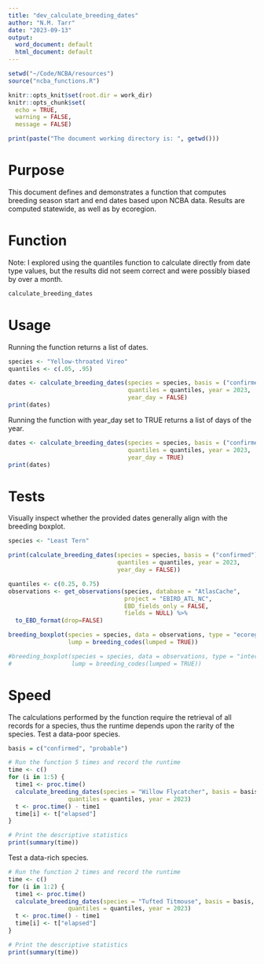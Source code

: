 ```yaml
---
title: "dev_calculate_breeding_dates"
author: "N.M. Tarr"
date: "2023-09-13"
output:
  word_document: default
  html_document: default
---
```


```r
setwd("~/Code/NCBA/resources")
source("ncba_functions.R")

knitr::opts_knit$set(root.dir = work_dir)
knitr::opts_chunk$set(
  echo = TRUE,
  warning = FALSE,
  message = FALSE)

print(paste("The document working directory is: ", getwd()))
```

# Purpose
This document defines and demonstrates a function that computes breeding season start and end dates based upon NCBA data.  Results are computed statewide, as well as by ecoregion.


# Function
Note: I explored using the quantiles function to calculate directly from date type values, but the results did not seem correct and were possibly biased by over a month.
```r
calculate_breeding_dates
```


# Usage
Running the function returns a list of dates.
```r
species <- "Yellow-throated Vireo"
quantiles <- c(.05, .95)

dates <- calculate_breeding_dates(species = species, basis = ("confirmed"), 
                                  quantiles = quantiles, year = 2023,
                                  year_day = FALSE)
print(dates)
```

Running the function with year_day set to TRUE returns a list of days of the year.
```r
dates <- calculate_breeding_dates(species = species, basis = ("confirmed"), 
                                  quantiles = quantiles, year = 2023,
                                  year_day = TRUE)
print(dates)
```


# Tests
Visually inspect whether the provided dates generally align with the breeding boxplot.
```r
species <- "Least Tern"

print(calculate_breeding_dates(species = species, basis = ("confirmed"), 
                               quantiles = quantiles, year = 2023,
                               year_day = FALSE))
```


```r
quantiles <- c(0.25, 0.75)
observations <- get_observations(species, database = "AtlasCache", 
                                 project = "EBIRD_ATL_NC", 
                                 EBD_fields_only = FALSE,
                                 fields = NULL) %>%
  to_EBD_format(drop=FALSE)

breeding_boxplot(species = species, data = observations, type = "ecoregional",
                 lump = breeding_codes(lumped = TRUE))
```

```r
#breeding_boxplot(species = species, data = observations, type = "interactive",
#                 lump = breeding_codes(lumped = TRUE))
```


# Speed
The calculations performed by the function require the retrieval of all records for a species, thus the runtime depends upon the rarity of the species.  Test a data-poor species.
```r
basis = c("confirmed", "probable")

# Run the function 5 times and record the runtime
time <- c()
for (i in 1:5) {
  time1 <- proc.time()
  calculate_breeding_dates(species = "Willow Flycatcher", basis = basis, 
                 quantiles = quantiles, year = 2023)
  t <- proc.time() - time1
  time[i] <- t["elapsed"]
}

# Print the descriptive statistics
print(summary(time))
```


Test a data-rich species.
```r
# Run the function 2 times and record the runtime
time <- c()
for (i in 1:2) {
  time1 <- proc.time()
  calculate_breeding_dates(species = "Tufted Titmouse", basis = basis, 
                 quantiles = quantiles, year = 2023)
  t <- proc.time() - time1
  time[i] <- t["elapsed"]
}

# Print the descriptive statistics
print(summary(time))
```
